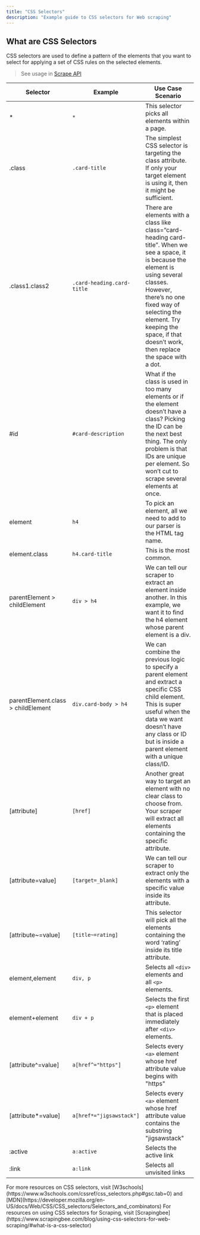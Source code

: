 ```yaml
---
title: "CSS Selectors"
description: "Example guide to CSS selectors for Web scraping"
---
```


## What are CSS Selectors

CSS selectors are used to define a pattern of the elements that you want to select for applying a set of CSS rules on the selected elements.

> See usage in [Scrape API](http://docs.jigsawstack.com/api-reference/web/scrape)

| Selector                           | Example                    | Use Case Scenario                                                                                                                                                                                                                                                                          |
| ---------------------------------- | -------------------------- | ------------------------------------------------------------------------------------------------------------------------------------------------------------------------------------------------------------------------------------------------------------------------------------------ |
| \*                                 | `*`                        | This selector picks all elements within a page.                                                                                                                                                                                                                                            |
| .class                             | `.card-title`              | The simplest CSS selector is targeting the class attribute. If only your target element is using it, then it might be sufficient.                                                                                                                                                          |
| .class1.class2                     | `.card-heading.card-title` | There are elements with a class like class=“card-heading card-title”. When we see a space, it is because the element is using several classes. However, there’s no one fixed way of selecting the element. Try keeping the space, if that doesn’t work, then replace the space with a dot. |
| #id                                | `#card-description`        | What if the class is used in too many elements or if the element doesn’t have a class? Picking the ID can be the next best thing. The only problem is that IDs are unique per element. So won’t cut to scrape several elements at once.                                                    |
| element                            | `h4`                       | To pick an element, all we need to add to our parser is the HTML tag name.                                                                                                                                                                                                                 |
| element.class                      | `h4.card-title`            | This is the most common.                                                                                                                                                                                                                                                                   |
| parentElement > childElement       | `div > h4`                 | We can tell our scraper to extract an element inside another. In this example, we want it to find the h4 element whose parent element is a div.                                                                                                                                            |
| parentElement.class > childElement | `div.card-body > h4`       | We can combine the previous logic to specify a parent element and extract a specific CSS child element. This is super useful when the data we want doesn’t have any class or ID but is inside a parent element with a unique class/ID.                                                     |
| [attribute]                        | `[href]`                   | Another great way to target an element with no clear class to choose from. Your scraper will extract all elements containing the specific attribute.                                                                                                                                       |
| [attribute=value]                  | `[target=_blank]`          | We can tell our scraper to extract only the elements with a specific value inside its attribute.                                                                                                                                                                                           |
| [attribute~=value]                 | `[title~=rating]`          | This selector will pick all the elements containing the word ‘rating’ inside its title attribute.                                                                                                                                                                                          |
| element,element                    | `div, p`                   | Selects all `<div>` elements and all `<p>` elements.                                                                                                                                                                                                                                       |
| element+element                    | `div + p`                  | Selects the first `<p>` element that is placed immediately after `<div>` elements.                                                                                                                                                                                                         |
| [attribute^=value]                 | `a[href^="https"]`         | Selects every `<a>` element whose href attribute value begins with "https"                                                                                                                                                                                                                 |
| [attribute*=value]                 | `a[href*="jigsawstack"]`   | Selects every `<a>` element whose href attribute value contains the substring "jigsawstack"                                                                                                                                                                                                |
| :active                            | `a:active`                 | Selects the active link                                                                                                                                                                                                                                                                    |
| :link                              | `a:link`                   | Selects all unvisited links                                                                                                                                                                                                                                                                |

<Info>
  For more resources on CSS selectors, visit
  [W3schools](https://www.w3schools.com/cssref/css_selectors.php#gsc.tab=0) and
  [MDN](https://developer.mozilla.org/en-US/docs/Web/CSS/CSS_selectors/Selectors_and_combinators)
</Info>

<Info>
  For resources on using CSS selectors for Scraping, visit
  [Scrapingbee](https://www.scrapingbee.com/blog/using-css-selectors-for-web-scraping/#what-is-a-css-selector)
</Info>
